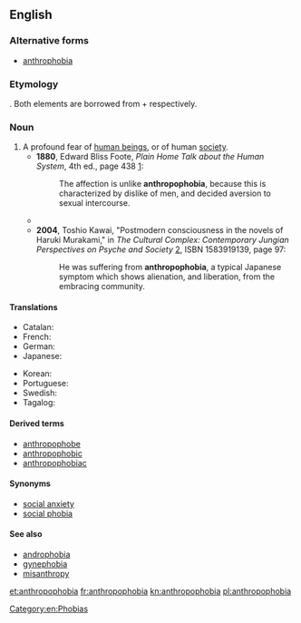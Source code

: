 ==English==

===Alternative forms===
* [[anthrophobia]]

===Etymology===
{{confix|anthropo|phobia|lang=en}}. Both elements are borrowed from {{etyl|grc|en}} {{m|grc|ἄνθρωπος||man, human}} + {{m|grc|φόβος||fear}} respectively.

===Noun===
{{wikipedia}}
{{en-noun|-}}

# A profound fear of [[human being]]s, or of human [[society]].
#* '''1880''', Edward Bliss Foote, ''Plain Home Talk about the Human System'', 4th ed., page 438 [http://books.google.com/books?id=3lUGmEf6bR0C&q=%22unlike+anthropophobia%22&pgis=1]:
#*: The affection is unlike '''anthropophobia''', because this is characterized by dislike of men, and decided aversion to sexual intercourse.
#* {{quote-text|year=1925|author={{w|Sinclair Lewis}}|title=[[w:Arrowsmith (novel)|Arrowsmith]]|passage=It was when '''anthropophobia''' set in, when he was made uneasy by people who walked too close to him, that, sagely viewing his list and seeing how many phobias were now checked, he permitted himself to rest.}}
#* '''2004''', Toshio Kawai, "Postmodern consciousness in the novels of Haruki Murakami," in ''The Cultural Complex: Contemporary Jungian Perspectives on Psyche and Society'' [http://books.google.com/books?id=CECzJNxyfocC], ISBN 1583919139, page 97:
#*: He was suffering from '''anthropophobia''', a typical Japanese symptom which shows alienation, and liberation, from the embracing community.

====Translations====
{{trans-top|fear of human beings}}
* Catalan: {{t|ca|antropofòbia|f}}
* French: {{t+|fr|anthropophobie|f}}
* German: {{t+|de|Anthropophobie|f}}
* Japanese: {{t|ja|対人恐怖症|tr=たいじんきょうふしょう, taijin kyōfushō}}
{{trans-mid}}
* Korean: {{t|ko|대인 공포증|tr=daein gongpojeung}}
* Portuguese: {{t+|pt|antropofobia|f}}
* Swedish: {{t|sv|antropofobi|c}}
* Tagalog: {{t|tl|taosikway}}
{{trans-bottom}}

====Derived terms====
* [[anthropophobe]]
* [[anthropophobic]]
* [[anthropophobiac]]

====Synonyms====
* [[social anxiety]]
* [[social phobia]]

====See also====
* [[androphobia]]
* [[gynephobia]]
* [[misanthropy]]

[[Category:en:Phobias]]

[[et:anthropophobia]]
[[fr:anthropophobia]]
[[kn:anthropophobia]]
[[pl:anthropophobia]]